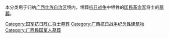 本分类用于归纳[[广西壮族自治区|广西壮族自治区]]境内，埋葬[[抗日战争|抗日战争]]中牺牲的[[国民革命军|国民革命军]]将士的[[墓葬|墓葬]]。

[[Category:国军抗日阵亡将士墓葬|Category:国军抗日阵亡将士墓葬]]
[[Category:广西抗日战争纪念性建筑物|Category:广西抗日战争纪念性建筑物]]
[[Category:广西民国军人墓葬|Category:广西民国军人墓葬]]